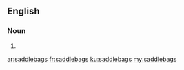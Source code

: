 ==English==

===Noun===
{{head|en|plural}}

# {{plural of|saddlebag|lang=en|nocat=1}}

[[ar:saddlebags]]
[[fr:saddlebags]]
[[ku:saddlebags]]
[[my:saddlebags]]